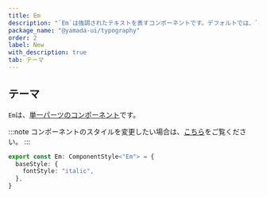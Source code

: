 ```yaml
---
title: Em
description: "`Em`は強調されたテキストを表すコンポーネントです。デフォルトでは、`em`要素をレンダリングします。"
package_name: "@yamada-ui/typography"
order: 2
label: New
with_description: true
tab: テーマ
---
```


## テーマ

`Em`は、[単一パーツのコンポーネント](/styled-system/theming/component-styles#単一パーツのコンポーネント)です。

:::note
コンポーネントのスタイルを変更したい場合は、[こちら](/styled-system/theming/customize-theme#コンポーネントのスタイルを変更する)をご覧ください。
:::

```ts
export const Em: ComponentStyle<"Em"> = {
  baseStyle: {
    fontStyle: "italic",
  },
}
```
